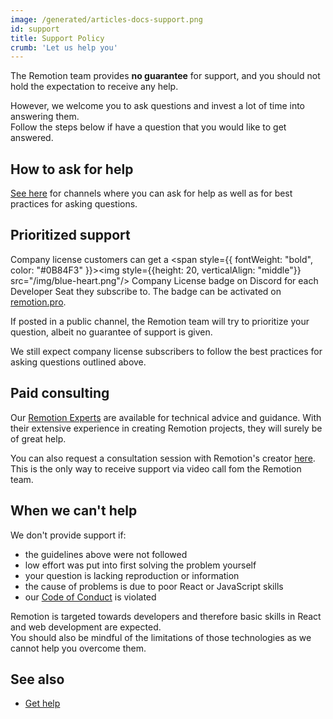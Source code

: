 ```yaml
---
image: /generated/articles-docs-support.png
id: support
title: Support Policy
crumb: 'Let us help you'
---
```


The Remotion team provides **no guarantee** for support, and you should not hold the expectation to receive any help.

However, we welcome you to ask questions and invest a lot of time into answering them.  
Follow the steps below if have a question that you would like to get answered.

## How to ask for help

[See here](/docs/get-help) for channels where you can ask for help as well as for best practices for asking questions.

## Prioritized support

Company license customers can get a <span style={{
  fontWeight: "bold",
  color: "#0B84F3"
}}><img style={{height: 20, verticalAlign: "middle"}} src="/img/blue-heart.png"/> Company License</span> badge on Discord for each Developer Seat they subscribe to. The badge can be activated on [remotion.pro](https://www.remotion.pro).

If posted in a public channel, the Remotion team will try to prioritize your question, albeit no guarantee of support is given.

We still expect company license subscribers to follow the best practices for asking questions outlined above.

## Paid consulting

Our [Remotion Experts](/experts) are available for technical advice and guidance. With their extensive experience in creating Remotion projects, they will surely be of great help.

You can also request a consultation session with Remotion's creator [here](https://cal.com/remotion/consulting).  
This is the only way to receive support via video call fom the Remotion team.

## When we can't help

We don't provide support if:

- the guidelines above were not followed
- low effort was put into first solving the problem yourself
- your question is lacking reproduction or information
- the cause of problems is due to poor React or JavaScript skills
- our [Code of Conduct](https://remotion.dev/coc) is violated

Remotion is targeted towards developers and therefore basic skills in React and web development are expected.  
You should also be mindful of the limitations of those technologies as we cannot help you overcome them.

## See also

- [Get help](/docs/get-help)
